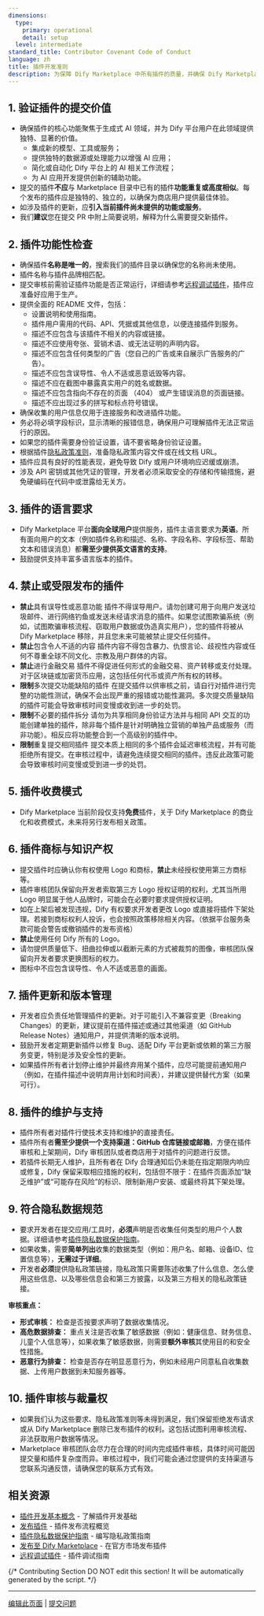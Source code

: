 ```yaml
---
dimensions:
  type:
    primary: operational
    detail: setup
  level: intermediate
standard_title: Contributor Covenant Code of Conduct
language: zh
title: 插件开发准则
description: 为保障 Dify Marketplace 中所有插件的质量，并确保 Dify Marketplace 用户获得一致且高质量的体验。在申请提交插件审核时，必须遵循此《插件开发准则》的所有要求。提交插件即表示**您已阅读、理解并同意遵守以下所有条款**，这将有助于您的插件快速顺利地通过审核。
---
```


## 1. 验证插件的提交价值

* 确保插件的核心功能聚焦于生成式 AI 领域，并为 Dify 平台用户在此领域提供独特、显著的价值。
  - 集成新的模型、工具或服务；
  - 提供独特的数据源或处理能力以增强 AI 应用；
  - 简化或自动化 Dify 平台上的 AI 相关工作流程；
  - 为 AI 应用开发提供创新的辅助功能。
* 提交的插件**不应**与 Marketplace 目录中已有的插件**功能重复或高度相似**。每个发布的插件应是独特的、独立的，以确保为商店用户提供最佳体验。
* 如涉及插件的更新，应**引入当前插件尚未提供的功能或服务**。
* 我们**建议**您在提交 PR 中附上简要说明，解释为什么需要提交新插件。

## 2. 插件功能性检查
- 确保插件**名称是唯一的**，搜索我们的插件目录以确保您的名称尚未使用。
- 插件名称与插件品牌相匹配。
- 提交审核前需验证插件功能是否正常运行，详细请参考[远程调试插件](/plugin-dev-zh/0411-remote-debug-a-plugin)，插件应准备好应用于生产。
- 提供全面的 README 文件，包括：
  - 设置说明和使用指南。
  - 插件用户需用的代码、API、凭据或其他信息，以便连接插件到服务。
  - 描述不应包含与该插件不相关的内容或链接。
  - 描述不应使用夸张、营销术语、或无法证明的声明内容。
  - 描述不应包含任何类型的广告（您自己的广告或来自展示广告服务的广告）。
  - 描述不应包含误导性、令人不适或恶意诋毁等内容。
  - 描述不应在截图中暴露真实用户的姓名或数据。
  - 描述不应包含指向不存在的页面 （404） 或产生错误消息的页面链接。
  - 描述不应出现过多的拼写和标点符号错误。
- 确保收集的用户信息仅用于连接服务和改进插件功能。
- 务必将必填字段标识，显示清晰的报错信息，确保用户可理解插件无法正常运行的原因。
- 如果您的插件需要身份验证设置，请不要省略身份验证设置。
- 根据插件[隐私政策准则](/plugin-dev-zh/0312-privacy-protection-guidelines)，准备隐私政策内容文件或在线文档 URL。
- 插件应具有良好的性能表现，避免导致 Dify 或用户环境响应迟缓或崩溃。
- 涉及 API 密钥或其他凭证的管理，开发者必须采取安全的存储和传输措施，避免硬编码在代码中或泄露给无关方。

## 3. 插件的语言要求
- Dify Marketplace 平台**面向全球用户**提供服务，插件主语言要求为**英语**。所有面向用户的文本（例如插件名称和描述、名称、字段名称、字段标签、帮助文本和错误消息）都**需至少提供英文语言的支持**。
- 鼓励提供支持丰富多语言版本的插件。

## 4. 禁止或受限发布的插件
- **禁止**具有误导性或恶意功能
  插件不得误导用户。请勿创建可用于向用户发送垃圾邮件、进行网络钓鱼或发送未经请求消息的插件。如果您试图欺骗系统（例如，试图欺骗审核流程、窃取用户数据或伪造真实用户），您的插件将被从 Dify Marketplace 移除，并且您未来可能被禁止提交任何插件。
- **禁止**包含令人不适的内容
  插件内容不得包含暴力、仇恨言论、歧视性内容或任何不尊重全球不同文化、宗教及用户群体的内容。
- **禁止**进行金融交易
  插件不得促进任何形式的金融交易、资产转移或支付处理。对于区块链或加密货币应用，这包括任何代币或资产所有权的转移。
- **限制**多次提交功能缺陷的插件
  在提交插件以供审核之前，请自行对插件进行完整的功能性测试，确保不会出现严重的报错或功能性漏洞。多次提交质量缺陷的插件可能会导致审核时间变慢或收到进一步的处罚。
- **限制**不必要的插件拆分
  请勿为共享相同身份验证方法并与相同 API 交互的功能创建单独的插件，除非每个插件是针对明确独立营销的单独产品或服务（而非功能）。相反应将功能整合到一个高级别的插件中。
- **限制**重复提交相同插件
  提交本质上相同的多个插件会延迟审核流程，并有可能拒绝所有提交。在审核过程中，请避免连续提交相同的插件。违反此政策可能会导致审核时间变慢或受到进一步的处罚。

## 5. 插件收费模式
- Dify Marketplace 当前阶段仅支持**免费**插件，关于 Dify Marketplace 的商业化和收费模式，未来将另行发布相关政策。

## 6. 插件商标与知识产权
- 提交插件时应确认你有权使用 Logo 和商标，**禁止**未经授权使用第三方商标等。
- 插件审核团队保留向开发者索取第三方 Logo 授权证明的权利，尤其当所用 Logo 明显属于他人品牌时，可能会在必要时要求提供授权证明。
- 如在上架后被发现违规，Dify 有权要求开发者更改 Logo 或直接将插件下架处理。若接到商标权利人投诉，也会按照政策移除相关内容。（依据平台服务条款可能会警告或撤销插件的发布资格）
- **禁止**使用任何 Dify 所有的 Logo。
- 请勿提供质量低下、扭曲拉伸或以截断元素的方式被裁剪的图像，审核团队保留向开发者要求更换图标的权力。
- 图标中不应包含误导性、令人不适或恶意的画面。

## 7. 插件更新和版本管理
- 开发者应负责任地管理插件的更新。对于可能引入不兼容变更（Breaking Changes）的更新，建议提前在插件描述或通过其他渠道（如 GitHub Release Notes）通知用户，并提供清晰的版本说明。
- 鼓励开发者定期更新插件以修复 Bug、适配 Dify 平台更新或依赖的第三方服务变更，特别是涉及安全性的更新。
- 如果插件所有者计划停止维护并最终弃用某个插件，应尽可能提前通知用户（例如，在插件描述中说明弃用计划和时间表），并建议提供替代方案（如果可行）。

## 8. 插件的维护与支持
- 插件所有者对插件行使技术支持和维护的直接责任。
- 插件所有者**需至少提供一个支持渠道：GitHub 仓库链接或邮箱**，方便在插件审核和上架期间，Dify 审核团队或者商店用于对插件的问题进行反馈。
- 若插件长期无人维护，且所有者在 Dify 合理通知后仍未能在指定期限内响应或修复，Dify 保留采取相应措施的权利，包括但不限于：在插件页面添加“缺乏维护”或“可能存在风险”的标识、限制新用户安装、或最终将其下架处理。

## 9. 符合隐私数据规范

* 要求开发者在提交应用/工具时，**必须**声明是否收集任何类型的用户个人数据。详细请参考[插件隐私数据保护指南](/plugin-dev-zh/0312-privacy-protection-guidelines)。
* 如果收集，需要**简单列出**收集的数据类型（例如：用户名、邮箱、设备ID、位置信息等），**无需过于详细**。
* 开发者**必须**提供隐私政策链接，隐私政策只需要陈述收集了什么信息、怎么使用这些信息、以及哪些信息会和第三方披露，以及第三方相关的隐私政策链接。

**审核重点：**

* **形式审核：** 检查是否按要求声明了数据收集情况。
* **高危数据排查：** 重点关注是否收集了敏感数据（例如：健康信息、财务信息、儿童个人信息等），如果收集了敏感数据，则需要**额外审核**其使用目的和安全性措施。
* **恶意行为排查：** 检查是否存在明显恶意行为，例如未经用户同意私自收集数据、上传用户数据到未知服务器等。

## 10. 插件审核与裁量权
- 如果我们认为这些要求、隐私政策准则等未得到满足，我们保留拒绝发布请求或从 Dify Marketplace 删除已发布插件的权利。这包括试图利用审核流程、非法获取用户数据等情况。
- Marketplace 审核团队会尽力在合理的时间内完成插件审核，具体时间可能因提交量和插件复杂度而异。审核过程中，我们可能会通过您提供的支持渠道与您联系沟通反馈，请确保您的联系方式有效。

## 相关资源

- [插件开发基本概念](/plugin-dev-zh/0111-getting-started-dify-plugin) - 了解插件开发基础
- [发布插件](/plugin-dev-zh/0321-release-overview) - 插件发布流程概览
- [插件隐私数据保护指南](/plugin-dev-zh/0312-privacy-protection-guidelines) - 编写隐私政策指南
- [发布至 Dify Marketplace](/plugin-dev-zh/0322-release-to-dify-marketplace) - 在官方市场发布插件
- [远程调试插件](/plugin-dev-zh/0411-remote-debug-a-plugin) - 插件调试指南

{/*
Contributing Section
DO NOT edit this section!
It will be automatically generated by the script.
*/}

---

[编辑此页面](https://github.com/langgenius/dify-docs/edit/main/plugin-dev-zh/0312-contributor-covenant-code-of-conduct.mdx) | [提交问题](https://github.com/langgenius/dify-docs/issues/new?title=文档问题%3A%20contributor-covenant-code-of-cond&body=%23%23%20问题描述%0A%3C%21--%20请简要描述您发现的问题%20--%3E%0A%0A%23%23%20页面链接%0Ahttps%3A%2F%2Fgithub.com%2Flanggenius%2Fdify-docs%2Fblob%2Fmain%2Fplugin-dev-zh%2F0312-contributor-covenant-code-of-conduct.mdx%0A%0A%23%23%20建议修改%0A%3C%21--%20如果有具体的修改建议，请在此说明%20--%3E%0A%0A%3C%21--%20感谢您对文档质量的关注！%20--%3E)

